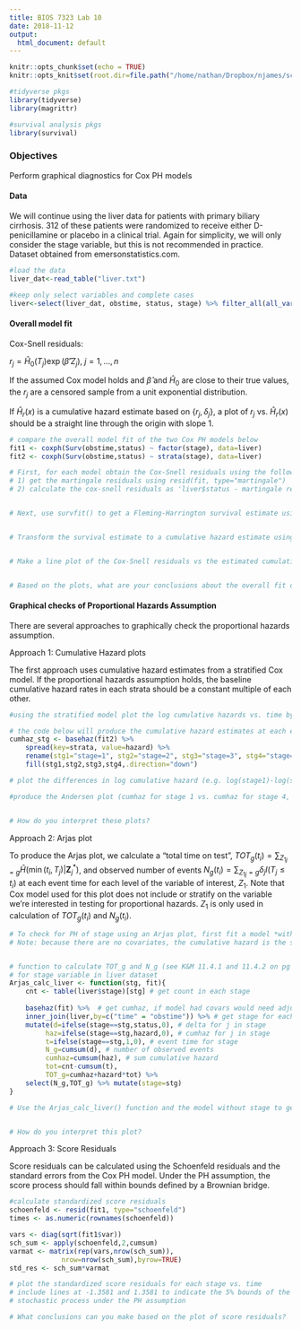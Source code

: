 ```yaml
---
title: BIOS 7323 Lab 10
date: 2018-11-12
output:
  html_document: default
---
```


```r
knitr::opts_chunk$set(echo = TRUE)
knitr::opts_knit$set(root.dir=file.path("/home/nathan/Dropbox/njames/school/PhD/courses/2018_19/ta_surv_anlys2/labs/lab10"))

#tidyverse pkgs
library(tidyverse)
library(magrittr)

#survival analysis pkgs
library(survival)
```

### Objectives {.tabset}

Perform graphical diagnostics for Cox PH models

#### Data

We will continue using the liver data for patients with primary biliary cirrhosis. 312 of these patients were randomized to receive either D-penicillamine or placebo in a clinical trial. Again for simplicity, we will only consider the stage variable, but this is not recommended in practice. Dataset obtained from emersonstatistics.com.

```r
#load the data 
liver_dat<-read_table("liver.txt")

#keep only select variables and complete cases
liver<-select(liver_dat, obstime, status, stage) %>% filter_all(all_vars(!is.na(.))) 
```

#### Overall model fit

Cox-Snell residuals:

$r_j=\hat{H}_0(T_j)\exp(\hat{\beta}'Z_j), \; j= 1, \ldots,n$

If the assumed Cox model holds and $\hat{\beta}$ and $\hat{H}_0$ are close to their true values, the $r_j$ are a censored sample from a unit exponential distribution.

If $\hat{H}_r(x)$ is a cumulative hazard estimate based on $\{r_j,\delta_j\}$, a plot of $r_j$ vs. $\hat{H}_r(x)$ should be a straight line through the origin with slope 1.

```r
# compare the overall model fit of the two Cox PH models below
fit1 <- coxph(Surv(obstime,status) ~ factor(stage), data=liver)
fit2 <- coxph(Surv(obstime,status) ~ strata(stage), data=liver)

# First, for each model obtain the Cox-Snell residuals using the following procedure:
# 1) get the martingale residuals using resid(fit, type="martingale")
# 2) calculate the cox-snell residuals as 'liver$status - martingale residual'


# Next, use survfit() to get a Fleming-Harrington survival estimate using the Cox-Snell residual as 'time' and 'status' as the event indicator in the Surv() object


# Transform the survival estimate to a cumulative hazard estimate using the appropriate identity


# Make a line plot of the Cox-Snell residuals vs the estimated cumulative hazard to check for overall model fit 


# Based on the plots, what are your conclusions about the overall fit of these two models?
```

#### Graphical checks of Proportional Hazards Assumption

There are several approaches to graphically check the proportional hazards assumption.

Approach 1: Cumulative Hazard plots

The first approach uses cumulative hazard estimates from a stratified Cox model. If the proportional hazards assumption holds, the baseline cumulative hazard rates in each strata should be a constant multiple of each other.

```r
#using the stratified model plot the log cumulative hazards vs. time by strata

```

```r
# the code below will produce the cumulative hazard estimates at each event time for each stage
cumhaz_stg <- basehaz(fit2) %>% 
    spread(key=strata, value=hazard) %>% 
    rename(stg1="stage=1", stg2="stage=2", stg3="stage=3", stg4="stage=4") %>%
    fill(stg1,stg2,stg3,stg4,.direction="down") 

# plot the differences in log cumulative hazard (e.g. log(stage1)-log(stage4), log(stage2)-log(stage4), etc.) vs. time

```
 
```r
#produce the Andersen plot (cumhaz for stage 1 vs. cumhaz for stage 4, cumhaz for stage 2 vs. cumhaz for stage 4, etc.)


# How do you interpret these plots?
```

Approach 2: Arjas plot

To produce the Arjas plot, we calculate a "total time on test", $TOT_g(t_i)=\sum_{Z_{1j}=g} \hat{H}(\min(t_i,T_j)|\mathbf{Z}_j^*)$, and observed number of events $N_g(t_i)=\sum_{Z_{1j}=g}\delta_jI(T_j\le t_i)$ at each event time for each level of the variable of interest, $Z_1$. Note that Cox model used for this plot does not include or stratify on the variable we're interested in testing for proportional hazards. $Z_1$  is only used in calculation of $TOT_g(t_i)$ and $N_g(t_i)$.

```r
# To check for PH of stage using an Arjas plot, first fit a model *without* stage 
# Note: because there are no covariates, the cumulative hazard is the same for everyone


# function to calculate TOT_g and N_g (see K&M 11.4.1 and 11.4.2 on pg 370) 
# for stage variable in liver dataset
Arjas_calc_liver <- function(stg, fit){
    cnt <- table(liver$stage)[stg] # get count in each stage
    
    basehaz(fit) %>%  # get cumhaz, if model had covars would need adjusted cumhaz for each person
    inner_join(liver,by=c("time" = "obstime")) %>% # get stage for each time
    mutate(d=ifelse(stage==stg,status,0), # delta for j in stage
         haz=ifelse(stage==stg,hazard,0), # cumhaz for j in stage
         t=ifelse(stage==stg,1,0), # event time for stage
         N_g=cumsum(d), # number of observed events
         cumhaz=cumsum(haz), # sum cumulative hazard
         tot=cnt-cumsum(t), 
         TOT_g=cumhaz+hazard*tot) %>%
    select(N_g,TOT_g) %>% mutate(stage=stg)
}

# Use the Arjas_calc_liver() function and the model without stage to get TOT_g and N_g for each stage and produce an Arjas plot of the four N_g vs. TOT_g curves


# How do you interpret this plot?

```

Approach 3: Score Residuals

Score residuals can be calculated using the Schoenfeld residuals and the standard errors from the Cox PH model. Under the PH assumption, the score process should fall within bounds defined by a Brownian bridge.

```r
#calculate standardized score residuals
schoenfeld <- resid(fit1, type="schoenfeld")
times <- as.numeric(rownames(schoenfeld))

vars <- diag(sqrt(fit1$var))
sch_sum <- apply(schoenfeld,2,cumsum)
varmat <- matrix(rep(vars,nrow(sch_sum)),
             nrow=nrow(sch_sum),byrow=TRUE)
std_res <- sch_sum*varmat

# plot the standardized score residuals for each stage vs. time
# include lines at -1.3581 and 1.3581 to indicate the 5% bounds of the Brownian bridge
# stochastic process under the PH assumption

# What conclusions can you make based on the plot of score residuals?
```

